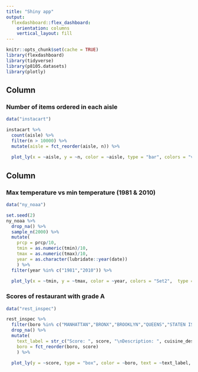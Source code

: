 ```yaml
---
title: "Shiny app"
output: 
  flexdashboard::flex_dashboard:
    orientation: columns
    vertical_layout: fill
---
```


```r
knitr::opts_chunk$set(cache = TRUE)
library(flexdashboard)
library(tidyverse)
library(p8105.datasets)
library(plotly)
```

Column {data-width=600}
-----------------------------------------------------------------------

### Number of items ordered in each aisle

```r
data("instacart")

instacart %>% 
  count(aisle) %>% 
  filter(n > 10000) %>% 
  mutate(aisle = fct_reorder(aisle, n)) %>% 
  
  plot_ly(x = ~aisle, y = ~n, color = ~aisle, type = "bar", colors = "viridis", source="Instacart")
```

Column {data-width=350}
-----------------------------------------------------------------------

### Max temperature vs min temperature (1981 & 2010)

```r
data("ny_noaa")

set.seed(2)
ny_noaa %>%
  drop_na() %>% 
  sample_n(2000) %>% 
  mutate(
    prcp = prcp/10,
    tmin = as.numeric(tmin)/10,
    tmax = as.numeric(tmax)/10,
    year = as.character(lubridate::year(date))
    ) %>% 
  filter(year %in% c("1981","2010")) %>% 
  
  plot_ly(x = ~tmin, y = ~tmax, color = ~year, colors = "Set2",  type = "scatter", mode = "markers", marker = list(size = ~prcp), text = ~paste('Precipitation: ', prcp))
```

### Scores of restaurant with grade A

```r
data("rest_inspec")

rest_inspec %>% 
  filter(boro %in% c("MANHATTAN","BRONX","BROOKLYN","QUEENS","STATEN ISLAND"),grade == "A") %>% 
  drop_na() %>% 
  mutate(
    text_label = str_c("Score: ", score, "\nDescription: ", cuisine_description),
    boro = fct_reorder(boro, score)
    ) %>% 
  
  plot_ly(y = ~score, type = "box", color = ~boro, text = ~text_label, alpha = 0.5)
```